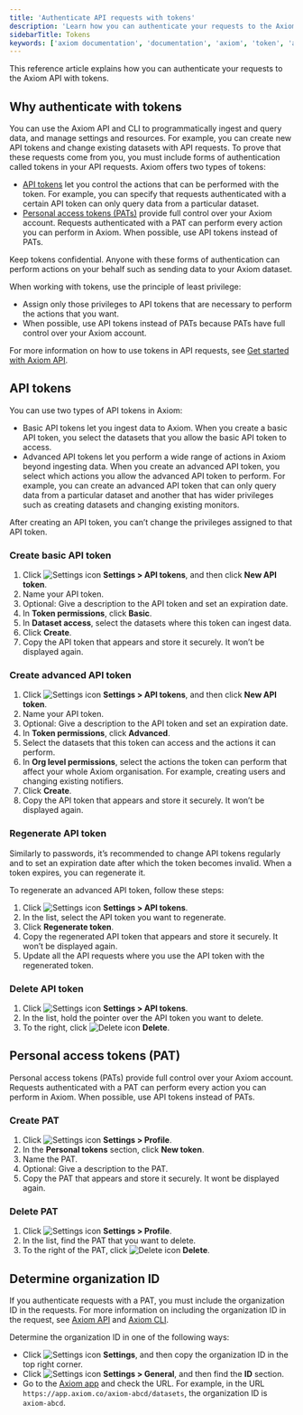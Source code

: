 ```yaml
---
title: 'Authenticate API requests with tokens'
description: 'Learn how you can authenticate your requests to the Axiom API with tokens.'
sidebarTitle: Tokens
keywords: ['axiom documentation', 'documentation', 'axiom', 'token', 'authenticate']
---
```


This reference article explains how you can authenticate your requests to the Axiom API with tokens.

## Why authenticate with tokens

You can use the Axiom API and CLI to programmatically ingest and query data, and manage settings and resources. For example, you can create new API tokens and change existing datasets with API requests. To prove that these requests come from you, you must include forms of authentication called tokens in your API requests. Axiom offers two types of tokens:

- [API tokens](#api-tokens) let you control the actions that can be performed with the token. For example, you can specify that requests authenticated with a certain API token can only query data from a particular dataset.
- [Personal access tokens (PATs)](#personal-access-tokens-pat) provide full control over your Axiom account. Requests authenticated with a PAT can perform every action you can perform in Axiom. When possible, use API tokens instead of PATs.

<Warning>
Keep tokens confidential. Anyone with these forms of authentication can perform actions on your behalf such as sending data to your Axiom dataset.
</Warning>

When working with tokens, use the principle of least privilege:
- Assign only those privileges to API tokens that are necessary to perform the actions that you want.
- When possible, use API tokens instead of PATs because PATs have full control over your Axiom account.

For more information on how to use tokens in API requests, see [Get started with Axiom API](/restapi/introduction).

## API tokens

You can use two types of API tokens in Axiom:

- Basic API tokens let you ingest data to Axiom. When you create a basic API token, you select the datasets that you allow the basic API token to access.
- Advanced API tokens let you perform a wide range of actions in Axiom beyond ingesting data. When you create an advanced API token, you select which actions you allow the advanced API token to perform. For example, you can create an advanced API token that can only query data from a particular dataset and another that has wider privileges such as creating datasets and changing existing monitors.

After creating an API token, you can’t change the privileges assigned to that API token.

### Create basic API token

1. Click <img src="/doc-assets/icons/settings.svg" className="inline-icon" alt="Settings icon" /> **Settings > API tokens**, and then click **New API token**.
2. Name your API token.
3. Optional: Give a description to the API token and set an expiration date.
4. In **Token permissions**, click **Basic**.
5. In **Dataset access**, select the datasets where this token can ingest data.
6. Click **Create**.
7. Copy the API token that appears and store it securely. It won’t be displayed again.

### Create advanced API token

1. Click <img src="/doc-assets/icons/settings.svg" className="inline-icon" alt="Settings icon" /> **Settings > API tokens**, and then click **New API token**.
2. Name your API token.
3. Optional: Give a description to the API token and set an expiration date.
4. In **Token permissions**, click **Advanced**.
5. Select the datasets that this token can access and the actions it can perform.
6. In **Org level permissions**, select the actions the token can perform that affect your whole Axiom organisation. For example, creating users and changing existing notifiers.
7. Click **Create**.
8. Copy the API token that appears and store it securely. It won’t be displayed again.

### Regenerate API token

Similarly to passwords, it’s recommended to change API tokens regularly and to set an expiration date after which the token becomes invalid. When a token expires, you can regenerate it.

To regenerate an advanced API token, follow these steps:

1. Click <img src="/doc-assets/icons/settings.svg" className="inline-icon" alt="Settings icon" /> **Settings > API tokens**.
2. In the list, select the API token you want to regenerate.
3. Click **Regenerate token**.
4. Copy the regenerated API token that appears and store it securely. It won’t be displayed again.
5. Update all the API requests where you use the API token with the regenerated token.

### Delete API token

1. Click <img src="/doc-assets/icons/settings.svg" className="inline-icon" alt="Settings icon" /> **Settings > API tokens**.
2. In the list, hold the pointer over the API token you want to delete.
3. To the right, click <img src="/doc-assets/icons/delete.svg" className="inline-icon" alt="Delete icon" /> **Delete**.

## Personal access tokens (PAT)

Personal access tokens (PATs) provide full control over your Axiom account. Requests authenticated with a PAT can perform every action you can perform in Axiom. When possible, use API tokens instead of PATs.

### Create PAT

1. Click <img src="/doc-assets/icons/settings.svg" className="inline-icon" alt="Settings icon" /> **Settings > Profile**.
2. In the **Personal tokens** section, click **New token**.
3. Name the PAT.
4. Optional: Give a description to the PAT.
5. Copy the PAT that appears and store it securely. It wont be displayed again.

### Delete PAT

1. Click <img src="/doc-assets/icons/settings.svg" className="inline-icon" alt="Settings icon" /> **Settings > Profile**.
2. In the list, find the PAT that you want to delete.
3. To the right of the PAT, click <img src="/doc-assets/icons/delete.svg" className="inline-icon" alt="Delete icon" /> **Delete**.

## Determine organization ID

If you authenticate requests with a PAT, you must include the organization ID in the requests. For more information on including the organization ID in the request, see [Axiom API](/restapi/introduction) and [Axiom CLI](/reference/cli).

Determine the organization ID in one of the following ways:

- Click <img src="/doc-assets/icons/settings.svg" className="inline-icon" alt="Settings icon" /> **Settings**, and then copy the organization ID in the top right corner.
- Click <img src="/doc-assets/icons/settings.svg" className="inline-icon" alt="Settings icon" /> **Settings > General**, and then find the **ID** section.
- Go to the [Axiom app](https://app.axiom.co/) and check the URL. For example, in the URL `https://app.axiom.co/axiom-abcd/datasets`, the organization ID is `axiom-abcd`.